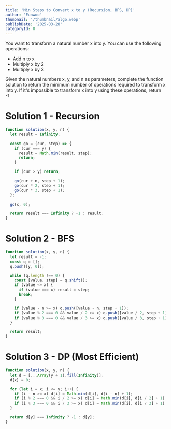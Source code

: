 ```yaml
---
title: 'Min Steps to Convert x to y (Recursion, BFS, DP)'
author: 'Eunwoo'
thumbnail: '/thumbnail/algo.webp'
publishDate: '2025-03-28'
categoryId: 8
---
```


You want to transform a natural number x into y. You can use the following operations:

- Add n to x
- Multiply x by 2
- Multiply x by 3

Given the natural numbers x, y, and n as parameters, complete the function solution to return the minimum number of operations required to transform x into y.
If it's impossible to transform x into y using these operations, return -1.

# Solution 1 - Recursion

```js
function solution(x, y, n) {
  let result = Infinity;

  const go = (cur, step) => {
    if (cur === y) {
      result = Math.min(result, step);
      return;
    }

    if (cur > y) return;

    go(cur + n, step + 1);
    go(cur * 2, step + 1);
    go(cur * 3, step + 1);
  };

  go(x, 0);

  return result === Infinity ? -1 : result;
}
```

# Solution 2 - BFS

```js
function solution(x, y, n) {
  let result = -1;
  const q = [];
  q.push([y, 0]);

  while (q.length !== 0) {
    const [value, step] = q.shift();
    if (value <= x) {
      if (value === x) result = step;
      break;
    }

    if (value - n >= x) q.push([value - n, step + 1]);
    if (value % 2 === 0 && value / 2 >= x) q.push([value / 2, step + 1]);
    if (value % 3 === 0 && value / 3 >= x) q.push([value / 3, step + 1]);
  }

  return result;
}
```

# Solution 3 - DP (Most Efficient)

```js
function solution(x, y, n) {
  let d = [...Array(y + 1).fill(Infinity)];
  d[x] = 0;

  for (let i = x; i <= y; i++) {
    if (i - n >= x) d[i] = Math.min(d[i], d[i - n] + 1);
    if (i % 2 === 0 && i / 2 >= x) d[i] = Math.min(d[i], d[i / 2] + 1);
    if (i % 3 === 0 && i / 3 >= x) d[i] = Math.min(d[i], d[i / 3] + 1);
  }

  return d[y] === Infinity ? -1 : d[y];
}
```
